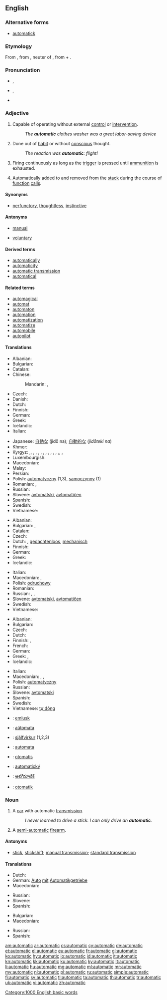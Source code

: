 ==English==

===Alternative forms===
* [[automatick]]

===Etymology===
From {{etyl|fr}} {{term|automatique}}, from {{etyl|grc}} {{term|αὐτόματον|sc=polytonic|tr=automaton}}, neuter of {{term|αὐτόματος||selfmoving, moving of oneself, self-acting, spontaneous|sc=polytonic|tr=automatos}}, from {{term|αὐτός||self, myself|sc=polytonic|tr=autos}} + {{term|μέμαα||to wish eagerly, strive, yearn, desire|sc=polytonic|tr=memaa}}.

===Pronunciation===
* {{a|UK}} {{IPA|/ˌɔːtəˈmætɪk/}}, {{X-SAMPA|/%O:t@"m{tIk/}}
* {{a|US}} {{IPA|/ˌɔtəˈmætɪk/}}, {{X-SAMPA|/%Ot@"m{tIk/}}
* {{audio|en-us-automatic.ogg|Audio (US)}}
*: {{rhymes|ætɪk}}

===Adjective===
{{en-adj|-}}

# Capable of operating without external [[control]] or [[intervention]].
#: ''The '''automatic''' clothes washer was a great labor-saving device''
# Done out of [[habit]] or without [[conscious]] thought.
#: ''The reaction was '''automatic''': flight!''
# {{context|of a [[firearm]] such as a [[machine gun]]}} Firing continuously as long as the [[trigger]] is pressed until [[ammunition]] is exhausted.
# {{computing|of a local [[variable]]}} Automatically added to and removed from the [[stack]] during the course of [[function]] [[call]]s.

====Synonyms====
* {{sense|without conscious thought}} [[perfunctory]], [[thoughtless]], [[instinctive]]

====Antonyms====
* {{sense|capable of operating without external control}} [[manual]]
* {{sense|without conscious thought}} [[voluntary]]

====Derived terms====
* [[automatically]]
* [[automaticity]]
* [[automatic transmission]]
* [[automatical]]

====Related terms====
* [[automagical]]
* [[automat]]
* [[automaton]]
* [[automation]]
* [[automatization]]
* [[automatize]]
* [[automobile]]
* [[autopilot]]

====Translations====
{{trans-top|capable of operating without external control}}
* Albanian: {{t+|sq|automatik}}
* Bulgarian: {{t+|bg|автоматичен}}
* Catalan: {{t-|ca|automàtic}}
* Chinese:
*: Mandarin: {{t-|cmn|自動|alt=自動的|sc=Hani}}, {{t-|cmn|自动|alt=自动的|tr=zìdòng de|sc=Hani}}
* Czech: {{t+|cs|automatický|m}}
* Danish: {{t-|da|automatik}}
* Dutch: {{t+|nl|automatisch}}
* Finnish: {{t+|fi|automaattinen}}
* German: {{t+|de|automatisch}}
* Greek: {{t+|el|αυτόματος|m|tr=''aftómatos''}}
* Icelandic: {{t-|is|sjálfvirkur|m}}
* Italian: {{t-|it|automatico}}
{{trans-mid}}
* Japanese: [[自動な]] (jidō na); [[自動的な]] (''jidōteki na'')
* Khmer: {{t+|km|ស្វ័យប្រវត្ត|sc=Khmr}}
* Kyrgyz: {{t+|ky|автоматтык}},{{t+|ky|автоматтуу}}, {{t+|ky|автоматтуу түрдө}}, {{t+|ky|өзүнөн өзү}}, {{t+|ky|машиналуу түрдө}}, {{t+|ky|эс катышпастан}}, {{t+|ky|эрксиз}}, {{t+|ky|аргасыз}}, {{t+|ky|айласыз}}, {{t+|ky|аңсыз}}, {{t+|ky|акылдан тыш}}, {{t+|ky|механикалык}}, {{t+|ky|машинадай}},{{t+|ky|адатынча}}, {{t+|ky|өзү жүрүүчү}}, {{t+|ky|өзү кыймылдоочу}}
* Luxembourgish: {{t-|lb|automatesch}}
* Macedonian: {{t-|mk|автоматски|m|tr=avtomátski}}
* Malay: {{t-|ms|automatik}}
* Persian: {{t+|fa|خودکار|tr=xodkâr|sc=fa-Arab}}
* Polish: [[automatyczny]] (1,3), [[samoczynny]] (1)
* Romanian: {{t+|ro|automat|m|n}}, {{t-|ro|automată|f}}
* Russian: {{t+|ru|автоматический|tr=a''vtomatíčeskij''}}
* Slovene: [[avtomatski]], [[avtomatičen]]
* Spanish: {{t-|es|automático|m}}
* Swedish: {{t+|sv|automatisk}}
* Vietnamese: {{t+|vi|tự động}}
{{trans-bottom}}

{{trans-top|acting without conscious thought}}
* Albanian: {{t+|sq|automatik}}
* Bulgarian: {{t+|bg|неволен}},  {{t+|bg|машинален}}
* Catalan: {{t-|ca|automàtic}}
* Czech: {{t+|cs|automatický|m}}
* Dutch: {{t+|nl|automatisch}}, [[gedachtenloos]], [[mechanisch]]
* Finnish: {{t+|fi|automaattinen}}
* German: {{t+|de|automatisch}}
* Greek: {{t+|el|αυτόματος|m|tr=aftómatos}}
* Icelandic: {{t-|is|sjálfvirkur|m}}
{{trans-mid}}
* Italian: {{t-|it|automatico}}
* Macedonian: {{t-|mk|автоматски|tr=avtomátski}},  {{t-|mk|механички|tr=mehánički}}
* Polish: [[odruchowy]] {{m}}
* Romanian: {{t+|ro|automat|m|n}}
* Russian: {{t+|ru|автоматический|tr=avtomatíčeskij}}, {{t+|ru|механический|tr=''mexaníčeskij''}}, {{t+|ru|машинальный|tr=''mašinál'nyj''}}
* Slovene: [[avtomatski]], [[avtomatičen]]
* Swedish: {{t+|sv|automatisk}}
* Vietnamese: {{t+|vi|tự nhiên}}
{{trans-bottom}}

{{trans-top|describing a firearm which fires continuously}}
* Albanian: {{t+|sq|automatik}}
* Bulgarian: {{t+|bg|автоматичен}}
* Czech: {{t+|cs|automatický|m}}
* Dutch: {{t+|nl|automatisch}}
* Finnish: {{t+|fi|automaattinen}},  {{t-|fi|sarjatuli-}}
* French: {{t+|fr|automatique}}
* German: {{t+|de|automatisch}}
* Greek: {{t-|el|αυτόματο|n|tr=aftómato}},  {{t+|el|αυτόματος|m|tr=aftómatos}}
* Icelandic: {{t-|is|sjálfvirkur|m}}
{{trans-mid}}
* Italian: {{t-|it|automatico}}
* Macedonian: {{t-|mk|автоматски|m|tr=avtomátski}},  {{t-|mk|автоматска|f|tr=avtomátskа}},  {{t-|mk|автоматско|n|tr=avtomátsko}}
* Polish: [[automatyczny]] {{m}}
* Russian: {{t+|ru|автоматический|tr=''avtomatíčeskij''}}
* Slovene: [[avtomatski]]
* Spanish: {{t-|es|automático}}
* Swedish: {{t+|sv|automatisk}}
* Vietnamese: [[tự động]]
{{trans-bottom}}

{{checktrans-top}}
* {{ttbc|br}}: [[emlusk]]
* {{ttbc|eo}}: [[aŭtomata]]
* {{ttbc|is}}: [[sjálfvirkur]] (1,2,3)
* {{ttbc|io}}: [[automata]]
* {{ttbc|id}}: [[otomatis]]
{{trans-mid}}
* {{ttbc|sk}}: [[automatický]]
* {{ttbc|te}}: [[ఆటోమాటిక్]]
* {{ttbc|tr}}: [[otomatik]]
{{trans-bottom}}

===Noun===
{{en-noun}}

# A [[car]] with automatic [[transmission]].
#: ''I never learned to drive a stick. I can only drive an '''automatic'''.''
# A [[semi-automatic]] [[firearm]].

====Antonyms====
* {{sense|car with automatic transmission}} [[stick]], [[stickshift]]; [[manual transmission]]; [[standard transmission]]

====Translations====
{{trans-top|A car with automatic transmission}}
* Dutch: {{t+|nl|automaat|m}}
* German: [[Auto]] [[mit]] [[Automatikgetriebe]] {{n}}
* Macedonian: {{t-|mk|автоматик|m|tr=avtomátik}}
{{trans-mid}}
* Russian: {{t+|ru|автомат|m|tr=avtomát|sc=Cyrl}}
* Slovene: {{t-|sl|avtomatik|m}}
* Spanish: {{t-|es|automático|m}}
{{trans-bottom}}

{{trans-top|A semi-automatic pistol}}
* Bulgarian: {{t+|bg|автомат}}
* Macedonian: {{t-|mk|полуавтоматски пиштол|m|tr=poluavtomátski píštol}}
{{trans-mid}}
* Russian: {{t+|ru|автомат|m|tr=avtomát|sc=Cyrl}}
* Spanish: {{t-|es|semi-automática|f}}
{{trans-bottom}}

[[Category:1000 English basic words]]

[[am:automatic]]
[[ar:automatic]]
[[cs:automatic]]
[[cy:automatic]]
[[de:automatic]]
[[et:automatic]]
[[el:automatic]]
[[eu:automatic]]
[[fr:automatic]]
[[gl:automatic]]
[[ko:automatic]]
[[hy:automatic]]
[[io:automatic]]
[[id:automatic]]
[[it:automatic]]
[[kn:automatic]]
[[kk:automatic]]
[[ku:automatic]]
[[ky:automatic]]
[[lt:automatic]]
[[li:automatic]]
[[hu:automatic]]
[[mg:automatic]]
[[ml:automatic]]
[[mr:automatic]]
[[my:automatic]]
[[nl:automatic]]
[[pl:automatic]]
[[ru:automatic]]
[[simple:automatic]]
[[fi:automatic]]
[[sv:automatic]]
[[tl:automatic]]
[[ta:automatic]]
[[th:automatic]]
[[tr:automatic]]
[[uk:automatic]]
[[vi:automatic]]
[[zh:automatic]]
